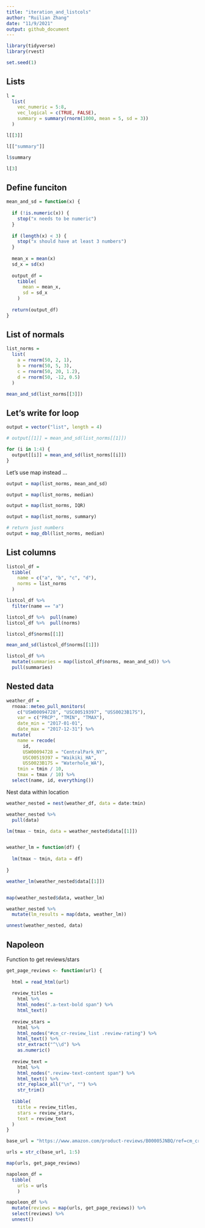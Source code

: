 ```yaml
---
title: "iteration_and_listcols"
author: "Ruilian Zhang"
date: "11/9/2021"
output: github_document
---
```


```r
library(tidyverse)
library(rvest)

set.seed(1)
```


## Lists

```r
l = 
  list(
    vec_numeric = 5:8,
    vec_logical = c(TRUE, FALSE),
    summary = summary(rnorm(1000, mean = 5, sd = 3))
  )

l[[3]]

l[["summary"]]

l$summary

l[3]
```


## Define funciton

```r
mean_and_sd = function(x) {
  
  if (!is.numeric(x)) {
    stop("x needs to be numeric")
  }
  
  if (length(x) < 3) {
    stop("x should have at least 3 numbers")
  }
  
  mean_x = mean(x)
  sd_x = sd(x)
  
  output_df = 
    tibble(
      mean = mean_x,
      sd = sd_x
    )
  
  return(output_df)
}
```


## List of normals

```r
list_norms = 
  list(
    a = rnorm(50, 2, 1),
    b = rnorm(50, 5, 3),
    c = rnorm(50, 20, 1.2),
    d = rnorm(50, -12, 0.5)
  )

mean_and_sd(list_norms[[3]])
```


## Let's write for loop

```r
output = vector("list", length = 4)

# output[[1]] = mean_and_sd(list_norms[[1]])

for (i in 1:4) {
  output[[i]] = mean_and_sd(list_norms[[i]])
}
```

Let's use map instead ...

```r
output = map(list_norms, mean_and_sd)

output = map(list_norms, median)

output = map(list_norms, IQR)

output = map(list_norms, summary)

# return just numbers
output = map_dbl(list_norms, median)
```


## List columns

```r
listcol_df = 
  tibble(
    name = c("a", "b", "c", "d"),
    norms = list_norms
  )

listcol_df %>% 
  filter(name == "a")

listcol_df %>%  pull(name)
listcol_df %>%  pull(norms)

listcol_df$norms[[1]]

mean_and_sd(listcol_df$norms[[1]])

listcol_df %>% 
  mutate(summaries = map(listcol_df$norms, mean_and_sd)) %>% 
  pull(summaries)
```



## Nested data

```r
weather_df = 
  rnoaa::meteo_pull_monitors(
    c("USW00094728", "USC00519397", "USS0023B17S"),
    var = c("PRCP", "TMIN", "TMAX"), 
    date_min = "2017-01-01",
    date_max = "2017-12-31") %>%
  mutate(
    name = recode(
      id, 
      USW00094728 = "CentralPark_NY", 
      USC00519397 = "Waikiki_HA",
      USS0023B17S = "Waterhole_WA"),
    tmin = tmin / 10,
    tmax = tmax / 10) %>%
  select(name, id, everything())
```


Nest data within location

```r
weather_nested = nest(weather_df, data = date:tmin)

weather_nested %>% 
  pull(data)

lm(tmax ~ tmin, data = weather_nested$data[[1]])


weather_lm = function(df) {
  
  lm(tmax ~ tmin, data = df)
  
}

weather_lm(weather_nested$data[[1]])


map(weather_nested$data, weather_lm)

weather_nested %>% 
  mutate(lm_results = map(data, weather_lm))

unnest(weather_nested, data)
```



## Napoleon

Function to get reviews/stars

```r
get_page_reviews <- function(url) {
  
  html = read_html(url)
  
  review_titles = 
    html %>%
    html_nodes(".a-text-bold span") %>%
    html_text()
  
  review_stars = 
    html %>%
    html_nodes("#cm_cr-review_list .review-rating") %>%
    html_text() %>%
    str_extract("^\\d") %>%
    as.numeric()
  
  review_text = 
    html %>%
    html_nodes(".review-text-content span") %>%
    html_text() %>% 
    str_replace_all("\n", "") %>% 
    str_trim()
  
  tibble(
    title = review_titles,
    stars = review_stars,
    text = review_text
  )
}

base_url = "https://www.amazon.com/product-reviews/B00005JNBQ/ref=cm_cr_arp_d_viewopt_rvwer?ie=UTF8&reviewerType=avp_only_reviews&sortBy=recent&pageNumber="

urls = str_c(base_url, 1:5)

map(urls, get_page_reviews)

napoleon_df = 
  tibble(
    urls = urls
    )

napoleon_df %>% 
  mutate(reviews = map(urls, get_page_reviews)) %>% 
  select(reviews) %>% 
  unnest()
```

